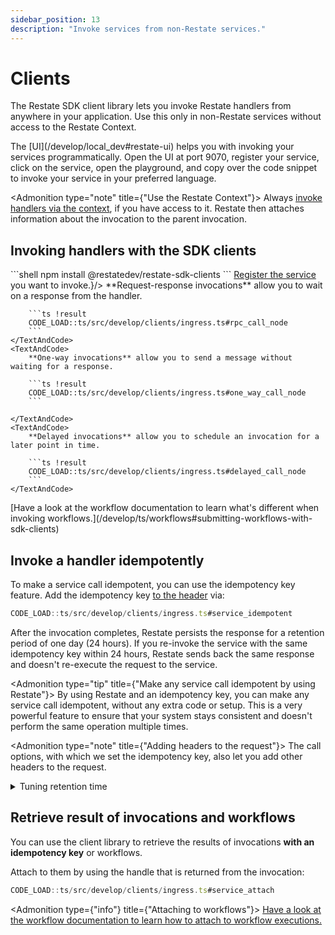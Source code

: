 ```yaml
---
sidebar_position: 13
description: "Invoke services from non-Restate services."
---
```



# Clients

The Restate SDK client library lets you invoke Restate handlers from anywhere in your application.
Use this only in non-Restate services without access to the Restate Context.

<Admonition type="tip" title="Copy code templates via the UI Playground">
    The [UI](/develop/local_dev#restate-ui) helps you with invoking your services programmatically.
    Open the UI at port 9070, register your service, click on the service, open the playground, and copy over the code snippet to invoke your service in your preferred language.
</Admonition>

<Admonition type="note" title={"Use the Restate Context"}>
Always [invoke handlers via the context](/develop/ts/service-communication), if you have access to it.
Restate then attaches information about the invocation to the parent invocation.
</Admonition>

## Invoking handlers with the SDK clients

<Step stepLabel="1" title="Add the dependency to your project">
    ```shell
    npm install @restatedev/restate-sdk-clients
    ```
</Step>
<Step stepLabel="2" title={<span><a href={"/operate/registration"}>Register the service</a> you want to invoke.</span>}/>
<Step stepLabel="3" title="Connect to Restate and invoke the handler with your preferred semantics">
    <TextAndCode>
         **Request-response invocations** allow you to wait on a response from the handler.

        ```ts !result
        CODE_LOAD::ts/src/develop/clients/ingress.ts#rpc_call_node
        ```
    </TextAndCode>
    <TextAndCode>
        **One-way invocations** allow you to send a message without waiting for a response.

        ```ts !result
        CODE_LOAD::ts/src/develop/clients/ingress.ts#one_way_call_node
        ```

    </TextAndCode>
    <TextAndCode>
        **Delayed invocations** allow you to schedule an invocation for a later point in time.

        ```ts !result
        CODE_LOAD::ts/src/develop/clients/ingress.ts#delayed_call_node
        ```
    </TextAndCode>
</Step>

<Admonition type="info" title="Invoking workflows">
[Have a look at the workflow documentation to learn what's different when invoking workflows.](/develop/ts/workflows#submitting-workflows-with-sdk-clients)
</Admonition>

## Invoke a handler idempotently

To make a service call idempotent, you can use the idempotency key feature.
Add the idempotency key [to the header](https://datatracker.ietf.org/doc/draft-ietf-httpapi-idempotency-key-header/) via:

```typescript
CODE_LOAD::ts/src/develop/clients/ingress.ts#service_idempotent
```

After the invocation completes, Restate persists the response for a retention period of one day (24 hours).
If you re-invoke the service with the same idempotency key within 24 hours, Restate sends back the same response and doesn't re-execute the request to the service.

<Admonition type="tip" title={"Make any service call idempotent by using Restate"}>
    By using Restate and an idempotency key, you can make any service call idempotent, without any extra code or setup.
    This is a very powerful feature to ensure that your system stays consistent and doesn't perform the same operation multiple times.
</Admonition>

<Admonition type="note" title={"Adding headers to the request"}>
    The call options, with which we set the idempotency key, also let you add other headers to the request.
</Admonition>

<details className={"grey-details"}>
    <summary> Tuning retention time</summary>

    You can tune the retention time] on a service-level by using the [Admin API] ([docs](/adminapi/modify-service)):
    ```shell
    curl -X PATCH localhost:9070/services/MyService \
        -H 'content-type: application/json' \
        -d '{"idempotency_retention": "2days"}'
    ```
    The retention time is in [humantime format](https://docs.rs/humantime/latest/humantime/).

</details>

## Retrieve result of invocations and workflows

You can use the client library to retrieve the results of invocations **with an idempotency key** or workflows.

Attach to them by using the handle that is returned from the invocation:

```typescript
CODE_LOAD::ts/src/develop/clients/ingress.ts#service_attach
```

<Admonition type={"info"} title={"Attaching to workflows"}>
    [Have a look at the workflow documentation to learn how to attach to workflow executions.](/develop/ts/workflows#submitting-workflows-with-sdk-clients)
</Admonition>
